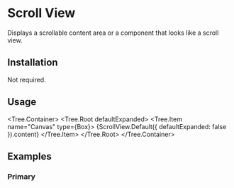 
# Scroll View

Displays a scrollable content area or a component that looks like a scroll view.

<ComponentsTabs component={ScrollView.Default()} />

## Installation

Not required.

## Usage

<Tree.Container>
  <Tree.Root defaultExpanded>
    <Tree.Item name="Canvas" type={Box}>
      {ScrollView.Default({ defaultExpanded: false }).content}
    </Tree.Item>
  </Tree.Root>
</Tree.Container>

## Examples

### Primary

<ComponentsTabs component={ScrollView.Default()} />
